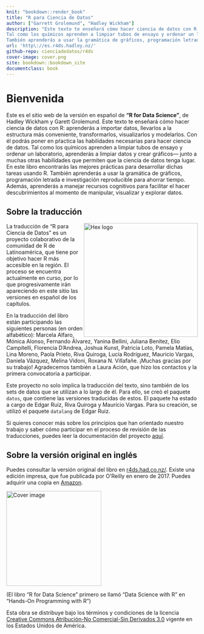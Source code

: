```yaml
---
knit: "bookdown::render_book"
title: "R para Ciencia de Datos"
author: ["Garrett Grolemund", "Hadley Wickham"]
description: "Este texto te enseñará cómo hacer ciencia de datos con R: aprenderás a importar datos, llevarlos a la estructura más conveniente, transformarlos, visualizarlos y modelarlos. Con él  podrás poner en pŕactica las habilidades necesarias para hacer ciencia de datos. 
Tal como los químicos aprenden a limpiar tubos de ensayo y ordenar un laboratorio, aprenderás a limpiar datos y crear gráficos--- junto a muchas otras habilidades que permiten que la ciencia de datos tenga lugar. En este libro encontrarás las mejores prácticas para desarrollar dichas tareas usando R. 
También aprenderás a usar la gramática de gráficos, programación letrada e investigación reproducible para ahorrar tiempo. Además, aprenderás a manejar recursos cognitivos para facilitar el hacer descubrimientos al momento de manipular, visualizar y explorar datos."
url: 'http\://es.r4ds.hadley.nz/'
github-repo: cienciadedatos/r4ds
cover-image: cover.png
site: bookdown::bookdown_site
documentclass: book
---
```


# Bienvenida {-}

Este es el sitio web de la versión en español de __"R for Data Science"__,  de Hadley Wickham y Garett Grolemund. Este texto te enseñará cómo hacer ciencia de datos con R: aprenderás a importar datos, llevarlos a la estructura más conveniente, transformarlos, visualizarlos y modelarlos. Con él  podrás poner en pŕactica las habilidades necesarias para hacer ciencia de datos. Tal como los químicos aprenden a limpiar tubos de ensayo y ordenar un laboratorio, aprenderás a limpiar datos y crear gráficos--- junto a muchas otras habilidades que permiten que la ciencia de datos tenga lugar. En este libro encontrarás las mejores prácticas para desarrollar dichas tareas usando R. También aprenderás a usar la gramática de gráficos, programación letrada e investigación reproducible para ahorrar tiempo. Además, aprenderás a manejar recursos cognitivos para facilitar el hacer descubrimientos al momento de manipular, visualizar y explorar datos.

## Sobre la traducción
<img src="hex_r4ds-es.png" width="300" height="300" align="right" alt="Hex logo" />

La traducción de "R para Ciencia de Datos" es un proyecto colaborativo de la comunidad de R de Latinoamérica, que tiene por objetivo hacer R más accesible en la región. El proceso se encuentra actualmente en curso, por lo que progresivamente irán apareciendo en este sitio las versiones en español de los capítulos.  

En la traducción del libro están participando las siguientes personas (en orden alfabético): Marcela	Alfaro, Mónica	Alonso, Fernando	Álvarez, Yanina	Bellini, Juliana	Benítez, Elio	Campitelli, Florencia	D'Andrea, Joshua	Kunst, Patricia	Loto, Pamela	Matías, Lina Moreno, Paola	Prieto, Riva	Quiroga, Lucía	Rodríguez, Mauricio	Vargas, Daniela	Vázquez, Melina	Vidoni, Roxana N.	Villafañe. ¡Muchas gracias por su trabajo! Agradecemos también a Laura Ación, que hizo los contactos y la primera convocatoria a participar. 

Este proyecto no solo implica la traducción del texto, sino también de los sets de datos que se utilizan a lo largo de él. Para ello, se creó el paquete `datos`, que contiene las versiones traducidas de estos. El paquete ha estado a cargo de Edgar Ruiz, Riva Quiroga y Mauricio Vargas. Para su creación, se utilizó el paquete `datalang` de Edgar Ruiz. 

Si quieres conocer más sobre los principios que han orientado nuestro trabajo y saber cómo participar en el proceso de revisión de las traducciones, puedes leer la documentación del proyecto [aquí](https://github.com/cienciadedatos/descripcion-y-orientaciones).

## Sobre la versión original en inglés
Puedes consultar la versión original del libro en  [r4ds.had.co.nz/](http://r4ds.had.co.nz/). Existe una edición impresa, que fue publicada por O'Reilly en enero de 2017. Puedes adquirir una copia en [Amazon](http://amzn.to/2aHLAQ1).

<img src="cover.png" height="250" alt="Cover image" />

(El libro "R for Data Science" primero se llamó "Data Science with R" en "Hands-On Programming with R")

Esta obra se distribuye bajo los términos y condiciones de la licencia [Creative Commons Atribución-No Comercial-Sin Derivados 3.0](http://creativecommons.org/licenses/by-nc-nd/3.0/us/) vigente en los Estados Unidos de América.
